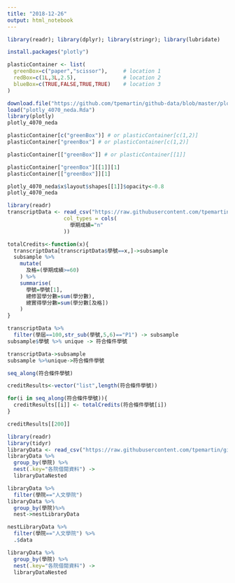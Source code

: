 ```yaml
---
title: "2018-12-26"
output: html_notebook
---
```

```r
library(readr); library(dplyr); library(stringr); library(lubridate)
```

```r
install.packages("plotly")
```

```r
plasticContainer <- list(
  greenBox=c("paper","scissor"),     # location 1
  redBox=c(1L,3L,2.5),               # location 2
  blueBox=c(TRUE,FALSE,TRUE,TRUE)    # location 3
)
```

```r
download.file("https://github.com/tpemartin/github-data/blob/master/plotly_4070_neda.Rda?raw=true",destfile = "plotly_4070_neda.Rda")
load("plotly_4070_neda.Rda")
library(plotly)
plotly_4070_neda
```

```r
plasticContainer[c("greenBox")] # or plasticContainer[c(1,2)]
plasticContainer["greenBox"] # or plasticContainer[c(1,2)]
```

```r
plasticContainer[["greenBox"]] # or plasticContainer[[1]]
```

```r
plasticContainer["greenBox"][[1]][1]
plasticContainer[["greenBox"]][1]
```

```r
plotly_4070_neda$x$layout$shapes[[1]]$opacity<-0.8
plotly_4070_neda
```

```r
library(readr)
transcriptData <- read_csv("https://raw.githubusercontent.com/tpemartin/github-data/master/transcript100_102.csv",
                  col_types = cols(
                    學期成績="n"
                  ))

totalCredits<-function(x){
  transcriptData[transcriptData$學號==x,]->subsample 
  subsample %>%
    mutate(
      及格=(學期成績>=60)
    ) %>%
    summarise(
      學號=學號[1],
      總修習學分數=sum(學分數),
      總實得學分數=sum(學分數[及格])
    )  
}
```

```r
transcriptData %>%
  filter(學屆==100,str_sub(學號,5,6)=="P1") -> subsample
subsample$學號 %>% unique -> 符合條件學號
```

```r
transcriptData->subsample
subsample %>%unique->符合條件學號
```

```r
seq_along(符合條件學號)
```

```r
creditResults<-vector("list",length(符合條件學號))

for(i in seq_along(符合條件學號)){
  creditResults[[i]] <- totalCredits(符合條件學號[i])
}
```

```r
creditResults[[200]]
```

```r
library(readr)
library(tidyr)
libraryData <- read_csv("https://raw.githubusercontent.com/tpemartin/github-data/master/libraryData2.csv")
libraryData %>%
  group_by(學院) %>%
  nest(.key="各院借閱資料") ->
  libraryDataNested
```

```r
libraryData %>%
  filter(學院=="人文學院")
libraryData %>%
  group_by(學院)%>%
  nest->nestLibraryData

nestLibraryData %>%
  filter(學院=="人文學院") %>%
  .$data
```

```r
libraryData %>%
  group_by(學院) %>%
  nest(.key="各院借閱資料") ->
  libraryDataNested
```

